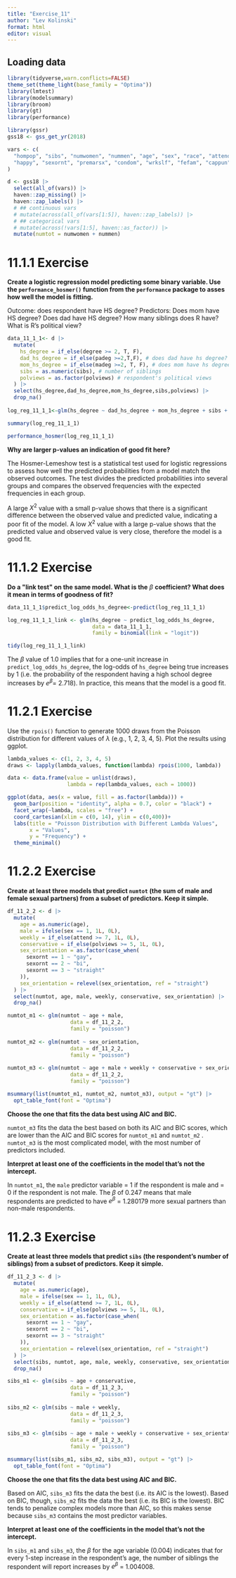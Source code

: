 ```yaml
---
title: "Exercise_11"
author: "Lev Kolinski"
format: html
editor: visual
---
```


## Loading data

```r
library(tidyverse,warn.conflicts=FALSE)
theme_set(theme_light(base_family = "Optima"))
library(lmtest)
library(modelsummary)
library(broom)
library(gt)
library(performance)

library(gssr)
gss18 <- gss_get_yr(2018) 

vars <- c(
  "hompop", "sibs", "numwomen", "nummen", "age", "sex", "race", "attend", "polviews", "degree", 
  "happy", "sexornt", "premarsx", "condom", "wrkslf", "fefam", "cappun", "padeg", "madeg"
)

d <- gss18 |> 
  select(all_of(vars)) |> 
  haven::zap_missing() |> 
  haven::zap_labels() |> 
  # ## continuous vars 
  # mutate(across(all_of(vars[1:5]), haven::zap_labels)) |> 
  # ## categorical vars
  # mutate(across(!vars[1:5], haven::as_factor)) |>
  mutate(numtot = numwomen + nummen)
```

# 11.1.1 Exercise

**Create a logistic regression model predicting some binary variable. Use the `performance_hosmer()` function from the `performance` package to asses how well the model is fitting.**

Outcome: does respondent have HS degree?
Predictors: Does mom have HS degree? Does dad have HS degree? How many siblings does R have? What is R's political view?

```r
data_11_1_1<- d |> 
  mutate(
    hs_degree = if_else(degree >= 2, T, F), 
    dad_hs_degree = if_else(padeg >=2,T,F), # does dad have hs degree?
    mom_hs_degree = if_else(madeg >=2, T, F), # does mom have hs degree?
    sibs = as.numeric(sibs), # number of siblings
    polviews = as.factor(polviews) # respondent's political views
  ) |> 
  select(hs_degree,dad_hs_degree,mom_hs_degree,sibs,polviews) |> 
  drop_na()
  
log_reg_11_1_1<-glm(hs_degree ~ dad_hs_degree + mom_hs_degree + sibs + polviews, family = "binomial", data = data_11_1_1)

summary(log_reg_11_1_1)

performance_hosmer(log_reg_11_1_1)
```

**Why are larger p-values an indication of good fit here?**

The Hosmer-Lemeshow test is a statistical test used for logistic regressions to assess how well the predicted probabilities from a model match the observed outcomes. The test divides the predicted probabilities into several groups and compares the observed frequencies with the expected frequencies in each group.

A large $X^2$ value with a small p-value shows that there is a significant difference between the observed value and predicted value, indicating a poor fit of the model. A low $X^2$ value with a large p-value shows that the predicted value and observed value is very close, therefore the model is a good fit.

# 11.1.2 Exercise

**Do a \"link test\" on the same model. What is the** $\beta$ **coefficient? What does it mean in terms of goodness of fit?**

```r
data_11_1_1$predict_log_odds_hs_degree<-predict(log_reg_11_1_1)

log_reg_11_1_1_link <- glm(hs_degree ~ predict_log_odds_hs_degree, 
                           data = data_11_1_1, 
                           family = binomial(link = "logit"))

tidy(log_reg_11_1_1_link)
```

The $\beta$ value of 1.0 implies that for a one-unit increase in `predict_log_odds_hs_degree`, the log-odds of `hs_degree` being true increases by 1 (i.e. the probability of the respondent having a high school degree increases by $e^\beta=$ 2.718). In practice, this means that the model is a good fit.

# 11.2.1 Exercise

Use the `rpois()` function to generate 1000 draws from the Poisson distribution for different values of $\lambda$ (e.g., 1, 2, 3, 4, 5). Plot the results using ggplot.

```r
lambda_values <- c(1, 2, 3, 4, 5)
draws <- lapply(lambda_values, function(lambda) rpois(1000, lambda))

data <- data.frame(value = unlist(draws),
                   lambda = rep(lambda_values, each = 1000))

ggplot(data, aes(x = value, fill = as.factor(lambda))) +
  geom_bar(position = "identity", alpha = 0.7, color = "black") +
  facet_wrap(~lambda, scales = "free") +
  coord_cartesian(xlim = c(0, 14), ylim = c(0,400))+
  labs(title = "Poisson Distribution with Different Lambda Values",
       x = "Values",
       y = "Frequency") +
  theme_minimal()
```

# 11.2.2 Exercise

**Create at least three models that predict `numtot` (the sum of male and female sexual partners) from a subset of predictors. Keep it simple.**

```r
df_11_2_2 <- d |> 
  mutate(
    age = as.numeric(age),
    male = ifelse(sex == 1, 1L, 0L),
    weekly = if_else(attend >= 7, 1L, 0L),
    conservative = if_else(polviews >= 5, 1L, 0L),
    sex_orientation = as.factor(case_when(
      sexornt == 1 ~ "gay",
      sexornt == 2 ~ "bi",
      sexornt == 3 ~ "straight"
    )),
    sex_orientation = relevel(sex_orientation, ref = "straight")
  ) |> 
  select(numtot, age, male, weekly, conservative, sex_orientation) |> 
  drop_na()

numtot_m1 <- glm(numtot ~ age + male, 
                    data = df_11_2_2, 
                    family = "poisson")
   
numtot_m2 <- glm(numtot ~ sex_orientation, 
                    data = df_11_2_2, 
                    family = "poisson")
  
numtot_m3 <- glm(numtot ~ age + male + weekly + conservative + sex_orientation,
                    data = df_11_2_2, 
                    family = "poisson")

msummary(list(numtot_m1, numtot_m2, numtot_m3), output = "gt") |> 
  opt_table_font(font = "Optima")
```

**Choose the one that fits the data best using AIC and BIC.**

`numtot_m3` fits the data the best based on both its AIC and BIC scores, which are lower than the AIC and BIC scores for `numtot_m1` and `numtot_m2` . `numtot_m3` is the most complicated model, with the most number of predictors included.

**Interpret at least one of the coefficients in the model that's not the intercept.**

In `numtot_m1`, the `male` predictor variable = 1 if the respondent is male and = 0 if the respondent is not male. The $\beta$ of 0.247 means that male respondents are predicted to have $e^\beta$ = 1.280179 more sexual partners than non-male respondents.

# 11.2.3 Exercise

**Create at least three models that predict `sibs` (the respondent's number of siblings) from a subset of predictors. Keep it simple.**

```r
df_11_2_3 <- d |> 
  mutate(
    age = as.numeric(age),
    male = ifelse(sex == 1, 1L, 0L),
    weekly = if_else(attend >= 7, 1L, 0L),
    conservative = if_else(polviews >= 5, 1L, 0L),
    sex_orientation = as.factor(case_when(
      sexornt == 1 ~ "gay",
      sexornt == 2 ~ "bi",
      sexornt == 3 ~ "straight"
    )),
    sex_orientation = relevel(sex_orientation, ref = "straight")
  ) |> 
  select(sibs, numtot, age, male, weekly, conservative, sex_orientation) |> 
  drop_na()

sibs_m1 <- glm(sibs ~ age + conservative, 
                    data = df_11_2_3, 
                    family = "poisson")
   
sibs_m2 <- glm(sibs ~ male + weekly, 
                    data = df_11_2_3, 
                    family = "poisson")
  
sibs_m3 <- glm(sibs ~ age + male + weekly + conservative + sex_orientation + numtot,
                    data = df_11_2_3, 
                    family = "poisson")

msummary(list(sibs_m1, sibs_m2, sibs_m3), output = "gt") |> 
  opt_table_font(font = "Optima")
```

**Choose the one that fits the data best using AIC and BIC.**

Based on AIC, `sibs_m3` fits the data the best (i.e. its AIC is the lowest). Based on BIC, though, `sibs_m2` fits the data the best (i.e. its BIC is the lowest). BIC tends to penalize complex models more than AIC, so this makes sense because `sibs_m3` contains the most predictor variables.

**Interpret at least one of the coefficients in the model that's not the intercept.**

In `sibs_m1` and `sibs_m3`, the $\beta$ for the age variable (0.004) indicates that for every 1-step increase in the respondent's age, the number of siblings the respondent will report increases by $e^\beta$ = 1.004008.
